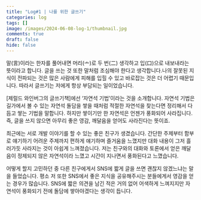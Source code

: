 ```yaml
---
title: "Log#1 | 나를 위한 글쓰기"
categories: log
tags: []
image: /images/2024-06-08-log-1/thumbnail.jpg
comments: true
draft: false
hide: false
---
```


말(言)이라는 한자를 풀어내면 머리(亠)로 두 번(二) 생각하고 입(口)으로 내보내라는 뜻이라고 합니다. 글을 쓰는 것 또한 말처럼 조심해야 한다고 생각합니다.나의 잘못된 지식이 전파되는 것은 많은 사람에게 피해를 입힐 수 있고 바로잡는 것은 더 어렵기 때문입니다. 따라서 글쓰기는 저에게 항상 부담되는 일이었습니다.

[제럴드 와인버그의 글쓰기책]에선 ‘자연석 기법’이라는 것을 소개합니다. 자연석 기법은 길가에서 볼 수 있는 자연석 돌담을 쌓을 때처럼 적절한 자연석을 찾는다면 정리해서 다듬고 쌓는 기법을 말합니다. 하지만 쌓이기만 한 자연석은 언젠가 풍화되어 사라집니다. 즉, 글을 쓰지 않으면 아무리 좋은 영감, 깨달음을 얻어도 사라진다는 뜻이죠.

최근에는 서로 개발 이야기를 할 수 있는 좋은 친구가 생겼습니다. 간단한 주제부터 함부로 얘기하기 어려운 주제까지 편하게 얘기하며 즐거움을 느꼈지만 대화 내용이 그저 흘러가듯 사라지는 것이 아쉽게 느껴졌습니다. 저는 친구와의 대화와 토론에서 얻은 깨달음이 정제되지 않은 자연석이라 느꼈고 시간이 지나면서 풍화된다고 느꼈습니다.

어떻게 할지 고민하던 중 다른 친구에게서 SNS에 짧게 글을 쓰면 괜찮지 않겠느냐는 말을 들었습니다. 평소 저 또한 SNS에서 좋은 지식을 공유해주시는 분들에게서 영감을 얻는 경우가 많습니다. SNS에 짧은 의견을 남긴 적은 거의 없어 어색하게 느껴지지만 자연석이 풍화되기 전에 돌담에 쌓아야겠다는 생각이 듭니다.